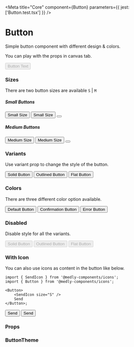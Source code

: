 
<Meta title="Core" component={Button} parameters={{ jest: ['Button.test.tsx'] }} />

# Button

Simple button component with different design & colors.

You can play with the props in canvas tab.

<Preview withToolbar>
    <Story name="Button" parameters={{ decorators: [withKnobs] }}>
        <Button
            size={select('Size', sizes, 'S')}
            fullWidth={boolean('Full Width', false)}
            edges={select('Edges', edges, 'square')}
            variant={select('Variant', variants, 'solid')}
            disabled={boolean('Disabled', false)}
            color={select('Color', colors, 'default')}
        >
            Button Text
        </Button>
    </Story>
</Preview>

### Sizes

There are two button sizes are available `S` | `M`

##### Small Buttons

<Preview>
    <Button size="S">Small Size</Button>
    <Button size="S" edges="rounded">
        Small Size
    </Button>
    <Button size="S" edges="circle">
        <SendIcon size="S" />
    </Button>
</Preview>

##### Medium Buttons

<Preview>
    <Button size="M">Medium Size</Button>
    <Button size="M" edges="rounded">
        Medium Size
    </Button>
    <Button size="M" edges="circle">
        <SendIcon size="M" />
    </Button>
</Preview>

### Variants

Use variant prop to change the style of the button.

<Preview>
    <Button variant="solid">Solid Button</Button>
    <Button variant="outlined">Outlined Button</Button>
    <Button variant="flat">Flat Button</Button>
</Preview>

### Colors

There are three different color option available.

<Preview>
    <Button color="default">Default Button</Button>
    <Button color="confirmation">Confirmation Button</Button>
    <Button color="error">Error Button</Button>
</Preview>

### Disabled

Disable style for all the variants.

<Preview>
    <Button disabled variant="solid">
        Solid Button
    </Button>
    <Button disabled variant="outlined">
        Outlined Button
    </Button>
    <Button disabled variant="flat">
        Flat Button
    </Button>
</Preview>

### With Icon

You can also use icons as content in the button like below.

```tsx
import { SendIcon } from '@medly-components/icons';
import { Button } from '@medly-components/icons';

<Button>
    <SendIcon size="S" />
    Send
</Button>;
```

<Preview>
    <Button variant="solid">
        <SendIcon size="S" />
        Send
    </Button>
    <Button variant="outlined">
        <SendIcon size="S" />
        Send
    </Button>
</Preview>

### Props

<Props of={Button} />

### ButtonTheme

<Props of={ThemeInterface} />
